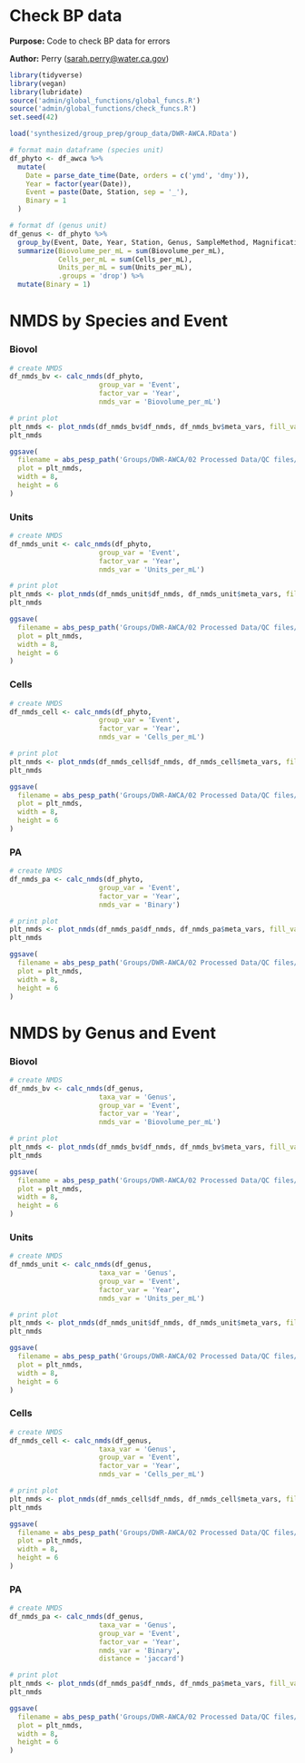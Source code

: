 # Check BP data

**Purpose:** Code to check BP data for errors

**Author:** Perry ([sarah.perry\@water.ca.gov](mailto:sarah.perry@water.ca.gov){.email})

```r
library(tidyverse)
library(vegan)
library(lubridate)
source('admin/global_functions/global_funcs.R')
source('admin/global_functions/check_funcs.R')
set.seed(42)
```

```r
load('synthesized/group_prep/group_data/DWR-AWCA.RData')

# format main dataframe (species unit)
df_phyto <- df_awca %>%
  mutate(
    Date = parse_date_time(Date, orders = c('ymd', 'dmy')),
    Year = factor(year(Date)),
    Event = paste(Date, Station, sep = '_'),
    Binary = 1
  )

# format df (genus unit)
df_genus <- df_phyto %>%
  group_by(Event, Date, Year, Station, Genus, SampleMethod, Magnification) %>%
  summarize(Biovolume_per_mL = sum(Biovolume_per_mL),
            Cells_per_mL = sum(Cells_per_mL),
            Units_per_mL = sum(Units_per_mL),
            .groups = 'drop') %>%
  mutate(Binary = 1)
```

# NMDS by Species and Event

### Biovol
```r
# create NMDS
df_nmds_bv <- calc_nmds(df_phyto,
                      group_var = 'Event',
                      factor_var = 'Year',
                      nmds_var = 'Biovolume_per_mL')

# print plot
plt_nmds <- plot_nmds(df_nmds_bv$df_nmds, df_nmds_bv$meta_vars, fill_var = 'Year')
plt_nmds

ggsave(
  filename = abs_pesp_path('Groups/DWR-AWCA/02 Processed Data/QC files/graphs/AWCA_NMDS_Species_Biovolume_Year.jpg'),
  plot = plt_nmds,
  width = 8,
  height = 6
)
```

### Units
```r
# create NMDS
df_nmds_unit <- calc_nmds(df_phyto,
                      group_var = 'Event',
                      factor_var = 'Year',
                      nmds_var = 'Units_per_mL')

# print plot
plt_nmds <- plot_nmds(df_nmds_unit$df_nmds, df_nmds_unit$meta_vars, fill_var = 'Year')
plt_nmds

ggsave(
  filename = abs_pesp_path('Groups/DWR-AWCA/02 Processed Data/QC files/graphs/AWCA_NMDS_Species_Units_Year.jpg'),
  plot = plt_nmds,
  width = 8,
  height = 6
)
```

### Cells
```r
# create NMDS
df_nmds_cell <- calc_nmds(df_phyto,
                      group_var = 'Event',
                      factor_var = 'Year',
                      nmds_var = 'Cells_per_mL')

# print plot
plt_nmds <- plot_nmds(df_nmds_cell$df_nmds, df_nmds_cell$meta_vars, fill_var = 'Year')
plt_nmds

ggsave(
  filename = abs_pesp_path('Groups/DWR-AWCA/02 Processed Data/QC files/graphs/AWCA_NMDS_Species_Cells_Year.jpg'),
  plot = plt_nmds,
  width = 8,
  height = 6
)
```

### PA
```r
# create NMDS
df_nmds_pa <- calc_nmds(df_phyto,
                      group_var = 'Event',
                      factor_var = 'Year',
                      nmds_var = 'Binary')

# print plot
plt_nmds <- plot_nmds(df_nmds_pa$df_nmds, df_nmds_pa$meta_vars, fill_var = 'Year')
plt_nmds

ggsave(
  filename = abs_pesp_path('Groups/DWR-AWCA/02 Processed Data/QC files/graphs/AWCA_NMDS_Species_PA_Year.jpg'),
  plot = plt_nmds,
  width = 8,
  height = 6
)
```

# NMDS by Genus and Event

### Biovol
```r
# create NMDS
df_nmds_bv <- calc_nmds(df_genus,
                      taxa_var = 'Genus',                    
                      group_var = 'Event',
                      factor_var = 'Year',
                      nmds_var = 'Biovolume_per_mL')

# print plot
plt_nmds <- plot_nmds(df_nmds_bv$df_nmds, df_nmds_bv$meta_vars, fill_var = 'Year')
plt_nmds

ggsave(
  filename = abs_pesp_path('Groups/DWR-AWCA/02 Processed Data/QC files/graphs/AWCA_NMDS_Genus_Biovolume_Year.jpg'),
  plot = plt_nmds,
  width = 8,
  height = 6
)
```

### Units
```r
# create NMDS
df_nmds_unit <- calc_nmds(df_genus,
                      taxa_var = 'Genus',                    
                      group_var = 'Event',
                      factor_var = 'Year',
                      nmds_var = 'Units_per_mL')

# print plot
plt_nmds <- plot_nmds(df_nmds_unit$df_nmds, df_nmds_unit$meta_vars, fill_var = 'Year')
plt_nmds

ggsave(
  filename = abs_pesp_path('Groups/DWR-AWCA/02 Processed Data/QC files/graphs/AWCA_NMDS_Genus_Units_Year.jpg'),
  plot = plt_nmds,
  width = 8,
  height = 6
)
```

### Cells
```r
# create NMDS
df_nmds_cell <- calc_nmds(df_genus,
                      taxa_var = 'Genus',                    
                      group_var = 'Event',
                      factor_var = 'Year',
                      nmds_var = 'Cells_per_mL')

# print plot
plt_nmds <- plot_nmds(df_nmds_cell$df_nmds, df_nmds_cell$meta_vars, fill_var = 'Year')
plt_nmds

ggsave(
  filename = abs_pesp_path('Groups/DWR-AWCA/02 Processed Data/QC files/graphs/AWCA_NMDS_Genus_Cells_Year.jpg'),
  plot = plt_nmds,
  width = 8,
  height = 6
)
```

### PA
```r
# create NMDS
df_nmds_pa <- calc_nmds(df_genus,
                      taxa_var = 'Genus',                    
                      group_var = 'Event',
                      factor_var = 'Year',
                      nmds_var = 'Binary',
                      distance = 'jaccard')

# print plot
plt_nmds <- plot_nmds(df_nmds_pa$df_nmds, df_nmds_pa$meta_vars, fill_var = 'Year')
plt_nmds

ggsave(
  filename = abs_pesp_path('Groups/DWR-AWCA/02 Processed Data/QC files/graphs/AWCA_NMDS_Genus_PA_Year.jpg'),
  plot = plt_nmds,
  width = 8,
  height = 6
)
```